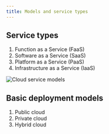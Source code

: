 ```yaml
---
title: Models and service types
---
```


## Service types

1. Function as a Service (FaaS)
2. Software as a Service (SaaS)
3. Platform as a Service (PaaS)
4. Infrastructure as a Service (IaaS)

![Cloud service models](../../../assets/cloud/cloud_service_types.png)

## Basic deployment models

1. Public cloud
2. Private cloud
3. Hybrid cloud
